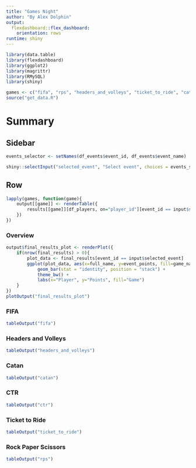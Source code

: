 ```yaml
---
title: "Games Night"
author: "By Alex Dolphin"
output: 
  flexdashboard::flex_dashboard:
    orientation: rows
runtime: shiny
---
```


```r
library(data.table)
library(flexdashboard)
library(ggplot2)
library(magrittr)
library(RMySQL)
library(shiny)

games <- c("fifa", "rps", "headers_and_volleys", "ticket_to_ride", "catan", "ctr")
source("get_data.R")
```


Summary
=======================================================================

Sidebar {.sidebar}
-----------------------------------------------------------------------

```r
events_selector <- setNames(df_events$event_id, df_events$event_name)

shiny::selectInput("selected_event", "Select event", choices = events_selector, multiple = FALSE)
```

Row {.tabset}
-----------------------------------------------------------------------

```r
lapply(games, function(game){
    output[[game]] <- renderTable({
        results[[game]][df_players, on="player_id"][event_id == input$selected_event][order(-event_points)][,-c("event_id", "player_id", "first_name", "last_name")]
    })
})
```

### Overview

```r
output$final_results_plot <- renderPlot({
    if(nrow(final_results) > 0){
        plot_data <- final_results[event_id == input$selected_event]
        ggplot(plot_data, aes(x=full_name, y=event_points, fill=game_name)) +
            geom_bar(stat = "identity", position = "stack") +
            theme_bw() +
            labs(x="Player", y="Points", fill="Game")
    }
})
plotOutput("final_results_plot")
```


### FIFA

```r
tableOutput("fifa")
```

### Headers and Volleys

```r
tableOutput("headers_and_volleys")
```

### Catan

```r
tableOutput("catan")
```

### CTR

```r
tableOutput("ctr")
```

### Ticket to Ride

```r
tableOutput("ticket_to_ride")
```

### Rock Paper Scissors

```r
tableOutput("rps")
```